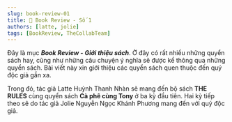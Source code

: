 ```yaml
---
slug: book-review-01
title: 📖 Book Review - Số 1
authors: [latte, jolie]
tags: [BookReview, TheCollabTeam]
---
```



Đây là mục **_Book Review - Giới thiệu sách_**.
Ở đây có rất nhiều những quyển sách hay, cũng như những câu chuyện ý nghĩa sẽ được kể thông qua những quyển sách.
Bài viết này xin giới thiệu các quyển sách quen thuộc đến quý độc giả gần xa.

Trong đó, tác giả Latte Huỳnh Thanh Nhàn sẽ mang đến bộ sách **THE RULES** cùng quyển sách **Cà phê cùng Tony**
ở ba kỳ đầu tiên. Hai kỳ tiếp theo sẽ do tác giả Jolie Nguyễn Ngọc Khánh Phương mang đến với quý độc giả.

<!-- truncate -->

<Tabs lazy>
  <TabItem value="one" label="Kỳ 1" default>
    <FirstPost />
  </TabItem>
  <TabItem value="two" label="Kỳ 2">
    <SecondPost />
  </TabItem>
  <TabItem value="three" label="Kỳ 3">
    <ThirdPost />
  </TabItem>
</Tabs>

<View />
